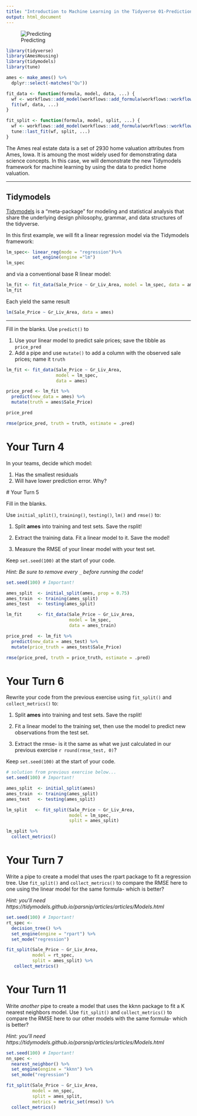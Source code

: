 ```yaml
---
title: "Introduction to Machine Learning in the Tidyverse 01-Prediction"
output: html_document
---
```

![Predicting](https://pedantic-pike-efd356.netlify.com/day-1/slides/01-predicting#1)
  
```r
library(tidyverse)
library(AmesHousing)
library(tidymodels)
library(tune)

ames <- make_ames() %>% 
  dplyr::select(-matches("Qu"))

fit_data <- function(formula, model, data, ...) {
  wf <- workflows::add_model(workflows::add_formula(workflows::workflow(), formula), model)
  fit(wf, data, ...)
}

fit_split <- function(formula, model, split, ...) {
  wf <- workflows::add_model(workflows::add_formula(workflows::workflow(), formula, blueprint = hardhat::default_formula_blueprint(indicators = FALSE, allow_novel_levels = TRUE)), model)
  tune::last_fit(wf, split, ...)
}

```

The Ames real estate data is a set of 2930 home valuation attributes from Ames, Iowa. It is amoung the most widely used for demonstrating data science concepts. In this case, we will demonstrate the new Tidymodels framework for machine learning by using the data to predict home valuation.

-----

## Tidymodels

[Tidymodels](https://github.com/tidymodels/tidymodels) is a "meta-package" for modeling and statistical analysis that share the underlying design philosophy, grammar, and data structures of the tidyverse.

In this first example, we will fit a linear regression model via the Tidymodels framework:

```r
lm_spec<- linear_reg(mode = "regression")%>%
          set_engine(engine ="lm") 
lm_spec
```

and via a conventional base R linear model: 

```r
lm_fit <- fit_data(Sale_Price ~ Gr_Liv_Area, model = lm_spec, data = ames)
lm_fit
```

Each yield the same result

```r
lm(Sale_Price ~ Gr_Liv_Area, data = ames)
```

-----

Fill in the blanks. Use `predict()` to

1. Use your linear model to predict sale prices; save the tibble as `price_pred`  
1. Add a pipe and use `mutate()` to add a column with the observed sale prices; name it `truth`

```r
lm_fit <- fit_data(Sale_Price ~ Gr_Liv_Area, 
                   model = lm_spec, 
                   data = ames)

price_pred <- lm_fit %>% 
  predict(new_data = ames) %>% 
  mutate(truth = ames$Sale_Price)

price_pred

rmse(price_pred, truth = truth, estimate = .pred)
```


# Your Turn 4

In your teams, decide which model:
  
  1. Has the smallest residuals  
2. Will have lower prediction error. Why?  
  
  
  # Your Turn 5
  
  Fill in the blanks. 

Use `initial_split()`, `training()`, `testing()`, `lm()` and `rmse()` to:
  
  1. Split **ames** into training and test sets. Save the rsplit!
  
  2. Extract the training data. Fit a linear model to it. Save the model!
  
  3. Measure the RMSE of your linear model with your test set.  

Keep `set.seed(100)` at the start of your code.

*Hint: Be sure to remove every `_` before running the code!*
  
```r
set.seed(100) # Important!

ames_split  <- initial_split(ames, prop = 0.75)
ames_train  <- training(ames_split)
ames_test   <- testing(ames_split)

lm_fit      <- fit_data(Sale_Price ~ Gr_Liv_Area, 
                        model = lm_spec, 
                        data = ames_train)

price_pred  <- lm_fit %>% 
  predict(new_data = ames_test) %>% 
  mutate(price_truth = ames_test$Sale_Price)

rmse(price_pred, truth = price_truth, estimate = .pred)
```


# Your Turn 6

Rewrite your code from the previous exercise using `fit_split()` and `collect_metrics()` to:
  
  1. Split **ames** into training and test sets. Save the rsplit!
  
  2. Fit a linear model to the training set, then use the model to predict new observations from the test set.

3. Extract the rmse- is it the same as what we just calculated in our previous exercise `r round(rmse_test, 0)`?
  
  Keep `set.seed(100)` at the start of your code.

```r
# solution from previous exercise below...
set.seed(100) # Important!

ames_split  <- initial_split(ames)
ames_train  <- training(ames_split)
ames_test   <- testing(ames_split)

lm_split   <- fit_split(Sale_Price ~ Gr_Liv_Area, 
                        model = lm_spec, 
                        split = ames_split)

lm_split %>% 
  collect_metrics()

```



# Your Turn 7

Write a pipe to create a model that uses the rpart package to fit a regression tree. Use `fit_split()` and `collect_metrics()` to compare the RMSE here to one using the linear model for the same formula- which is better?
  
  *Hint: you'll need https://tidymodels.github.io/parsnip/articles/articles/Models.html*

```r
set.seed(100) # Important!
rt_spec <- 
  decision_tree() %>%          
  set_engine(engine = "rpart") %>% 
  set_mode("regression")

fit_split(Sale_Price ~ Gr_Liv_Area, 
          model = rt_spec, 
          split = ames_split) %>% 
   collect_metrics()
```


# Your Turn 11

Write *another* pipe to create a model that uses the kknn package to fit a K nearest neighbors model. Use `fit_split()` and `collect_metrics()` to compare the RMSE here to our other models with the same formula- which is better?

*Hint: you'll need https://tidymodels.github.io/parsnip/articles/articles/Models.html*
  
```r
set.seed(100) # Important!
nn_spec <- 
  nearest_neighbor() %>%          
  set_engine(engine = "kknn") %>% 
  set_mode("regression")

fit_split(Sale_Price ~ Gr_Liv_Area, 
          model = nn_spec, 
          split = ames_split,
          metrics = metric_set(rmse)) %>% 
  collect_metrics()
```
